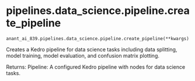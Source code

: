 # pipelines.data_science.pipeline.create_pipeline { #src.anant_ai_839.pipelines.data_science.pipeline.create_pipeline }

`anant_ai_839.pipelines.data_science.pipeline.create_pipeline(**kwargs)`

Creates a Kedro pipeline for data science tasks including data splitting,
model training, model evaluation, and confusion matrix plotting.

Returns:
    Pipeline: A configured Kedro pipeline with nodes for data science tasks.